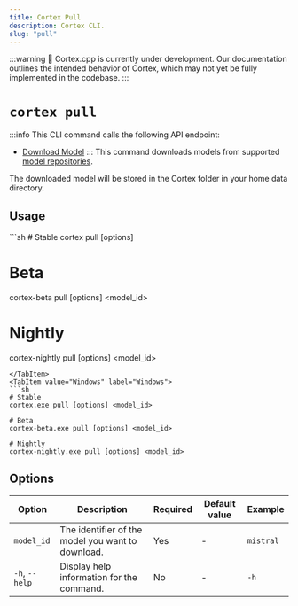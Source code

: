```yaml
---
title: Cortex Pull
description: Cortex CLI.
slug: "pull"
---
```



:::warning
🚧 Cortex.cpp is currently under development. Our documentation outlines the intended behavior of Cortex, which may not yet be fully implemented in the codebase.
:::

# `cortex pull`
:::info
This CLI command calls the following API endpoint:
- [Download Model](/api-reference#tag/models/post/v1/models/{modelId}/pull)
:::
This command downloads models from supported [model repositories](/docs/model-sources).

The downloaded model will be stored in the Cortex folder in your home data directory.


## Usage
<Tabs>
  <TabItem value="MacOs/Linux" label="MacOs/Linux">
  ```sh
  # Stable
  cortex pull [options] <model_id> 

  # Beta
  cortex-beta pull [options] <model_id> 

  # Nightly
  cortex-nightly pull [options] <model_id> 
  ```
  </TabItem>
  <TabItem value="Windows" label="Windows">
  ```sh
  # Stable
  cortex.exe pull [options] <model_id> 
  
  # Beta
  cortex-beta.exe pull [options] <model_id> 

  # Nightly
  cortex-nightly.exe pull [options] <model_id> 
  ```
  </TabItem>
</Tabs>


## Options

| Option         | Description                                       | Required | Default value | Example     |
| -------------- | ------------------------------------------------- | -------- | ------------- | ----------- |
| `model_id`     | The identifier of the model you want to download. | Yes      | -             | `mistral` |
| `-h`, `--help` | Display help information for the command.         | No       | -             | `-h`        |
